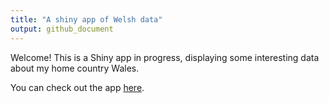 ```yaml
---
title: "A shiny app of Welsh data"
output: github_document
---
```


Welcome! This is a Shiny app in progress, displaying some interesting data about my home country Wales.

You can check out the app [here](https://jamie-ralph.shinyapps.io/wales-shiny-app/).
